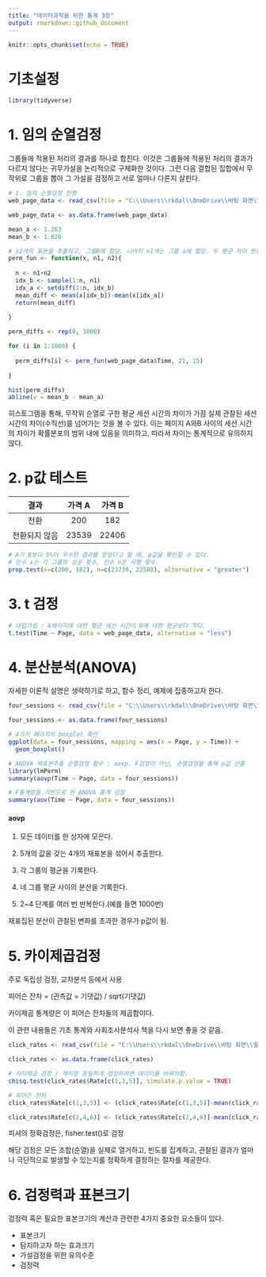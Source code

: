 ```yaml
---
title: "데이터과학을 위한 통계 3장"
output: rmarkdown::github_document
---
```


```r
knitr::opts_chunk$set(echo = TRUE)
```

# 기초설정
```r
library(tidyverse)
```

# 1. 임의 순열검정

그룹들에 적용된 처리의 결과를 하나로 합친다. 이것은 그룹들에 적용된 처리의 결과가 다르지 않다는 귀무가설을 논리적으로 구체화한 것이다. 그런 다음 결합된 집합에서 무작위로 그룹을 뽑아 그 가설을 검정하고 서로 얼마나 다른지 살핀다.

```r
# 1. 임의 순열검정 진행 
web_page_data <- read_csv(file = "C:\\Users\\rkdal\\OneDrive\\바탕 화면\\월간R프로젝트\\데이터과학을위한통계\\psds_data\\web_page_data.csv")

web_page_data <- as.data.frame(web_page_data)

mean_a <- 1.263
mean_b <- 1.620

# n2개의 표본을 추출하고, 그룹B에 할당. 나머지 n1개는 그룹 a에 할당. 두 평균 차이 반환
perm_fun <- function(x, n1, n2){
  
  n <- n1+n2
  idx_b <- sample(1:n, n1)
  idx_a <- setdiff(1:n, idx_b)
  mean_diff <- mean(x[idx_b])-mean(x[idx_a])
  return(mean_diff)
  
}

perm_diffs <- rep(0, 1000)

for (i in 1:1000) {
  
  perm_diffs[i] <- perm_fun(web_page_data$Time, 21, 15)
  
}

hist(perm_diffs)
abline(v = mean_b - mean_a)
```

히스토그램을 통해, 무작위 순열로 구한 평균 세션 시간의 차이가 가끔 실제 관찰된 세션 시간의 차이(수직선)를 넘어가는 것을 볼 수 있다. 이는 페이지 A와B 사이의 세션 시간의 차이가 확률분포의 범위 내에 있음을 의미하고, 따라서 차이는 통계적으로 유의하지 않다.

# 2. p값 테스트

|결과|가격 A|가격 B|
|:-:|:-:|:-:|
|전환|200|182|
|전환되지 않음|23539|22406|

```r
# A가 B보다 5%더 우수한 결과를 얻었다고 할 때, p값을 확인할 수 있다.
# 인수 x는 각 그룹의 성공 횟수, 인수 n은 시행 횟수.
prop.test(x=c(200, 182), n=c(23739, 22588), alternative = "greater")
```


# 3. t 검정
```r
# 대립가설 : A페이지에 대한 평균 세션 시간이 B에 대한 평균보다 작다.
t.test(Time ~ Page, data = web_page_data, alternative = "less")
```


# 4. 분산분석(ANOVA)

자세한 이론적 설명은 생략하기로 하고, 함수 정리, 예제에 집중하고자 한다.

```r
four_sessions <- read_csv(file = "C:\\Users\\rkdal\\OneDrive\\바탕 화면\\월간R프로젝트\\데이터과학을위한통계\\psds_data\\four_sessions.csv")

four_sessions <- as.data.frame(four_sessions)

# 4가지 페이지의 boxplot 확인
ggplot(data = four_sessions, mapping = aes(x = Page, y = Time)) +
  geom_boxplot()

# ANOVA 재표본추출 순열검정 함수 : aovp. F검정이 아닌, 순열검정을 통해 p값 산출
library(lmPerm)
summary(aovp(Time ~ Page, data = four_sessions))

# F통계랑을 기반으로 한 ANOVA 통계 검정
summary(aov(Time ~ Page, data = four_sessions))
```

#### aovp

1. 모든 데이터를 한 상자에 모은다.

2. 5개의 값을 갖는 4개의 재표본을 섞어서 추출한다.

3. 각 그룹의 평균을 기록한다.

4. 네 그룹 평균 사이의 분산을 기록한다.

5. 2~4 단계를 여러 번 반복한다.(예를 들면 1000번)

재표집된 분산이 관찰된 변화를 초과한 경우가 p값이 됨.


# 5. 카이제곱검정

주로 독립성 검정, 교차분석 등에서 사용

피어슨 잔차 = (관측값 = 기댓값) / sqrt(기댓값)

카이제곱 통계량은 이 피어슨 잔차들의 제곱합이다.

이 관련 내용들은 기초 통계와 사회조사분석사 책을 다시 보면 좋을 것 같음.

```r
click_rates <- read_csv(file = "C:\\Users\\rkdal\\OneDrive\\바탕 화면\\월간R프로젝트\\데이터과학을위한통계\\psds_data\\click_rates.csv")

click_rates <- as.data.frame(click_rates)

# 카이제곱 검정 / 책이랑 동일하게 검정하려면 데이터를 바꿔야함.
chisq.test(click_rates$Rate[c(1,3,5)], simulate.p.value = TRUE)

# 피어슨 잔차
click_rates$Rate[c(1,3,5)] <- (click_rates$Rate[c(1,3,5)]-mean(click_rates$Rate[c(1,3,5)])) / sqrt(mean(click_rates$Rate[c(1,3,5)]))

click_rates$Rate[c(2,4,6)] <- (click_rates$Rate[c(2,4,6)]-mean(click_rates$Rate[c(2,4,6)])) / sqrt(mean(click_rates$Rate[c(2,4,6)]))
```

피셔의 정확검정은, fisher.test()로 검정

해당 검정은 모든 조합(순열)을 실제로 열거하고, 빈도를 집계하고, 관찰된 결과가 얼마나 극단적으로 발생할 수 있는지를 정확하게 결정하는 절차를 제공한다.


# 6. 검정력과 표본크기

검정력 혹은 필요한 표본크기의 계산과 관련한 4가지 중요한 요소들이 있다.

- 표본크기
- 탐지하고자 하는 효과크기
- 가설검정을 위한 유의수준
- 검정력

